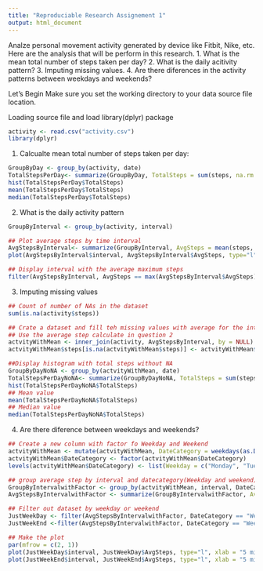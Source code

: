 ```yaml
---
title: "Reproduciable Research Assignement 1"
output: html_document
---
```


Analze personal movement activity generated by device like Fitbit, Nike, etc.  Here are the analysis that will be perform in this research.
1. What is the mean total number of steps taken per day?
2. What is the daily acitivity pattern?
3. Imputing missing values.
4. Are there diferences in the activity patterns between weekdays and weekends?

Let's Begin
Make sure you set the working directory to your data source file location. 

Loading source file and load library(dplyr) package
```r

activity <- read.csv("activity.csv")
library(dplyr)

```

1. Calcualte mean total number of steps taken per day:

```r

GroupByDay <- group_by(activity, date)
TotalStepsPerDay<- summarize(GroupByDay, TotalSteps = sum(steps, na.rm = TRUE))
hist(TotalStepsPerDay$TotalSteps)
mean(TotalStepsPerDay$TotalSteps)
median(TotalStepsPerDay$TotalSteps)

```

2. What is the daily activity pattern
```r

GroupByInterval <- group_by(activity, interval)

## Plot average steps by time interval
AvgStepsByInterval<- summarize(GroupByInterval, AvgSteps = mean(steps, na.rm = TRUE))
plot(AvgStepsByInterval$interval, AvgStepsByInterval$AvgSteps, type="l", xlab = "5 minute daily interval", ylab = "Average Steps")

## Display interval with the average maximum steps
filter(AvgStepsByInterval, AvgSteps == max(AvgStepsByInterval$AvgSteps))

```

3. Imputing missing values
```r

## Count of number of NAs in the dataset
sum(is.na(activity$steps))

## Crate a dataset and fill teh missing values with average for the interval
## Use the average step calculate in question 2 
actvityWithMean <- inner_join(activity, AvgStepsByInterval, by = NULL)
actvityWithMean$steps[is.na(actvityWithMean$steps)] <- actvityWithMean$AvgSteps

##Display histogram with total steps without NA
GroupByDayNoNA <- group_by(actvityWithMean, date)
TotalStepsPerDayNoNA<- summarize(GroupByDayNoNA, TotalSteps = sum(steps, na.rm = TRUE))
hist(TotalStepsPerDayNoNA$TotalSteps)
## Mean value
mean(TotalStepsPerDayNoNA$TotalSteps)
## Median value
median(TotalStepsPerDayNoNA$TotalSteps)

```

4. Are there diference between weekdays and weekends?

```r
## Create a new column with factor fo Weekday and Weekend
actvityWithMean <- mutate(actvityWithMean, DateCategory = weekdays(as.Date(actvityWithMean$date)))
actvityWithMean$DateCategory <- factor(actvityWithMean$DateCategory)
levels(actvityWithMean$DateCategory) <- list(Weekday = c("Monday", "Tuesday", "Wednesday", "Thursday", "Friday"), Weekend = c("Saturday", "Sunday"))

## group average step by interval and datecategory(Weekday and weekend)
GroupByIntervalwithFactor <- group_by(actvityWithMean, interval, DateCategory)
AvgStepsByIntervalwithFactor <- summarize(GroupByIntervalwithFactor, AvgSteps = mean(steps, na.rm = TRUE))

## Filter out dataset by weekday or weekend
JustWeekDay <- filter(AvgStepsByIntervalwithFactor, DateCategory == "Weekday")
JustWeekEnd <-filter(AvgStepsByIntervalwithFactor, DateCategory == "Weekend")

## Make the plot
par(mfrow = c(2, 1))
plot(JustWeekDay$interval, JustWeekDay$AvgSteps, type="l", xlab = "5 minute daily interval", ylab = "Average Steps", main = "Weekday")
plot(JustWeekEnd$interval, JustWeekEnd$AvgSteps, type="l", xlab = "5 minute daily interval", ylab = "Average Steps", main = "Weekend")

```


